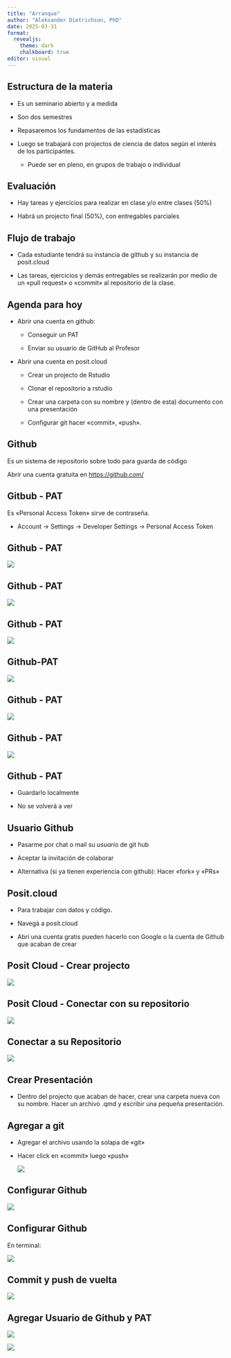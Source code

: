 ```yaml
---
title: "Arranque"
author: "Aleksander Dietrichson, PhD"
date: 2025-03-31
format:
  revealjs: 
    theme: dark
    chalkboard: true
editor: visual
---
```


## Estructura de la materia

-   Es un seminario abierto y a medida

-   Son dos semestres

-   Repasaremos los fundamentos de las estadísticas

-   Luego se trabajará con projectos de ciencia de datos según el interés de los participantes.

    -   Puede ser en pleno, en grupos de trabajo o individual

## Evaluación

-   Hay tareas y ejercicios para realizar en clase y/o entre clases (50%)

-   Habrá un projecto final (50%), con entregables parciales

## Flujo de trabajo

-   Cada estudiante tendrá su instancia de github y su instancia de posit.cloud

-   Las tareas, ejercicios y demás entregables se realizarán por medio de un «pull request» o «commit» al repositorio de la clase.

## Agenda para hoy

-   Abrir una cuenta en github:

    -   Conseguir un PAT

    -   Enviar su usuario de GitHub al Profesor

-   Abrir una cuenta en posit.cloud

    -   Crear un projecto de Rstudio

    -   Clonar el repositorio a rstudio

    -   Crear una carpeta con su nombre y (dentro de esta) documento con una presentación

    -   Configurar git hacer «commit», «push».

## Github

Es un sistema de repositorio sobre todo para guarda de código

Abrir una cuenta gratuita en <https://github.com/>

## Gitbub - PAT

Es «Personal Access Token» sirve de contraseña.

-   Account -\> Settings -\> Developer Settings -\> Personal Access Token

## Github - PAT

![](images/Screenshot%202024-03-11%2011.10.44.png)

## Github - PAT

![](images/Screenshot%202024-03-11%2011.12.39.png)

## Github - PAT

![](images/Screenshot%202024-03-11%2011.13.27.png)

## Github-PAT

![](images/Screenshot%202024-03-11%2011.15.44.png)

## Github - PAT

![](images/Screenshot%202024-03-11%2011.16.45.png)

## Github - PAT

![](images/Screenshot%202024-03-11%2011.17.26.png)

## Github - PAT

-   Guardarlo localmente

-   No se volverá a ver

## Usuario Github

-   Pasarme por chat o mail su *usuario* de git hub

-   Aceptar la invitación de colaborar

-   Alternativa (si ya tienen experiencia con github): Hacer «fork» y «PRs»

## Posit.cloud

-   Para trabajar con datos y código.

-   Navegá a posit.cloud

-   Abrí una cuenta gratis pueden hacerlo con Google o la cuenta de Github que acaban de crear

## Posit Cloud - Crear projecto

![](images/new_project_from_github.png)

## Posit Cloud - Conectar con su repositorio

![](images/Screenshot%202024-03-11%2011.04.15.png)

## Conectar a su Repositorio

![](images/paste-github-url.png)

## Crear Presentación

-   Dentro del projecto que acaban de hacer, crear una carpeta nueva con su nombre. Hacer un archivo .qmd y escribir una pequeña presentación.

## Agregar a git

-   Agregar el archivo usando la solapa de «git»

-   Hacer click en «commit» luego «push»

    ![](images/hacer-commit-y-push.png)

## Configurar Github

![](images/Screenshot%202024-03-11%2011.07.10.png)

## Configurar Github

En terminal:

![](images/Screenshot%202024-03-11%2011.09.43.png)

## Commit y push de vuelta

![](images/hacer-commit-y-push.png)

## Agregar Usuario de Github y PAT

![](images/usuario-github.png)

![](images/enter-PAT.png)
